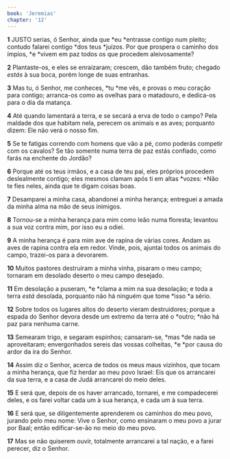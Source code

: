 ```yaml
---
book: 'Jeremias'
chapter: '12'
---
```


**1** JUSTO serias, ó Senhor, ainda que *eu *entrasse contigo num pleito; contudo falarei contigo *dos teus *juízos. Por que prospera o caminho dos ímpios, *e *vivem em paz todos os que procedem aleivosamente?

**2** Plantaste-os, e eles se enraizaram; crescem, dão também fruto; chegado _estás_ à sua boca, porém longe de suas entranhas.

**3** Mas tu, ó Senhor, me conheces, *tu *me vês, e provas o meu coração para contigo; arranca-os como as ovelhas para o matadouro, e dedica-os para o dia da matança.

**4** Até quando lamentará a terra, e se secará a erva de todo o campo? Pela maldade dos que habitam nela, perecem os animais e as aves; porquanto dizem: Ele não verá o nosso fim.

**5** Se te fatigas correndo com homens que vão a pé, como poderás competir com os cavalos? Se tão somente numa terra de paz estás confiado, como farás na enchente do Jordão?

**6** Porque até os teus irmãos, e a casa de teu pai, eles próprios procedem deslealmente contigo; eles mesmos clamam após ti em altas *vozes: *Não te fies neles, ainda que te digam coisas boas.

**7** Desamparei a minha casa, abandonei a minha herança; entreguei a amada da minha alma na mão de seus inimigos.

**8** Tornou-se a minha herança para mim como leão numa floresta; levantou a sua voz contra mim, por isso eu a odiei.

**9** A minha herança é para mim ave de rapina de várias cores. Andam as aves de rapina contra ela em redor. Vinde, pois, ajuntai todos os animais do campo, trazei-os para a devorarem.

**10** Muitos pastores destruíram a minha vinha, pisaram o meu campo; tornaram em desolado deserto o meu campo desejado.

**11** Em desolação a puseram, *e *clama a mim na sua desolação; e toda a terra _está_ desolada, porquanto não há ninguém que tome *isso *a sério.

**12** Sobre todos os lugares altos do deserto vieram destruidores; porque a espada do Senhor devora desde um extremo da terra até o *outro; *não há paz para nenhuma carne.

**13** Semearam trigo, e segaram espinhos; cansaram-se, *mas *de nada se aproveitaram; envergonhados sereis das vossas colheitas, *e *por causa do ardor da ira do Senhor.

**14** Assim diz o Senhor, acerca de todos os meus maus vizinhos, que tocam a minha herança, que fiz herdar ao meu povo Israel: Eis que os arrancarei da sua terra, e a casa de Judá arrancarei do meio deles.

**15** E será que, depois de os haver arrancado, tornarei, e me compadecerei deles, e os farei voltar cada um à sua herança, e cada um à sua terra.

**16** E será que, se diligentemente aprenderem os caminhos do meu povo, jurando pelo meu nome: Vive o Senhor, como ensinaram o meu povo a jurar por Baal; então edificar-se-ão no meio do meu povo.

**17** Mas se não quiserem ouvir, totalmente arrancarei a tal nação, e a farei perecer, diz o Senhor.
